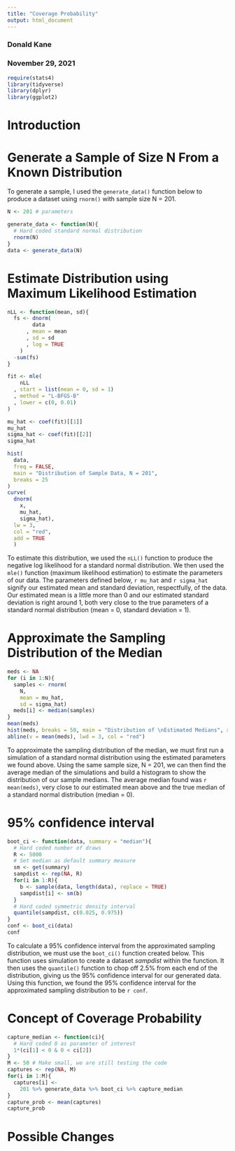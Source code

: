 ```yaml
---
title: "Coverage Probability"
output: html_document
---
```


### Donald Kane
### November 29, 2021

```r
require(stats4)
library(tidyverse)
library(dplyr)
library(ggplot2)
```


# Introduction



# Generate a Sample of Size N From a Known Distribution

To generate a sample, I used the `generate_data()` function below to produce a dataset using `rnorm()` with sample size N = 201.

```r
N <- 201 # parameters

generate_data <- function(N){ 
  # Hard coded standard normal distribution
  rnorm(N) 
}
data <- generate_data(N)
```

# Estimate Distribution using Maximum Likelihood Estimation

```r
nLL <- function(mean, sd){
  fs <- dnorm(
        data
      , mean = mean
      , sd = sd
      , log = TRUE
    ) 
  -sum(fs)
}

fit <- mle(
    nLL
  , start = list(mean = 0, sd = 1)
  , method = "L-BFGS-B"
  , lower = c(0, 0.01)
)

mu_hat <- coef(fit)[[1]]
mu_hat
sigma_hat <- coef(fit)[[2]]
sigma_hat

hist(
  data,
  freq = FALSE,
  main = "Distribution of Sample Data, N = 201",
  breaks = 25
)
curve(
  dnorm(
    x,
    mu_hat,
    sigma_hat),
  lw = 3,
  col = "red",
  add = TRUE
  )
```

To estimate this distribution, we used the `nLL()` function to produce the negative log likelihood for a standard normal distribution. We then used the `mle()` function (maximum likelihood estimation) to estimate the parameters of our data. The parameters defined below, `r mu_hat` and `r sigma_hat` signify our estimated mean and standard deviation, respectfully, of the data. Our estimated mean is a little more than 0 and our estimated standard deviation is right around 1, both very close to the true parameters of a standard normal distribution (mean = 0, standard deviation = 1).

# Approximate the Sampling Distribution of the Median

```r
meds <- NA
for (i in 1:N){
  samples <- rnorm(
    N, 
    mean = mu_hat,
    sd = sigma_hat)
  meds[i] <- median(samples)
}
mean(meds)
hist(meds, breaks = 50, main = "Distribution of \nEstimated Medians", xlab = "Estimated Medians")
abline(v = mean(meds), lwd = 3, col = "red")
```

To approximate the sampling distribution of the median, we must first run a simulation of a standard normal distribution using the estimated parameters we found above. Using the same sample size, N = 201, we can then find the average median of the simulations and build a histogram to show the distribution of our sample medians. The average median found was `r mean(meds)`, very close to our estimated mean above and the true median of a standard normal distribution (median = 0).

# 95% confidence interval

```r
boot_ci <- function(data, summary = "median"){
  # Hard coded number of draws
  R <- 5000
  # Set median as default summary measure
  sm <- get(summary)
  sampdist <- rep(NA, R)
  for(i in 1:R){
    b <- sample(data, length(data), replace = TRUE)
    sampdist[i] <- sm(b)
  }
  # Hard coded symmetric density interval
  quantile(sampdist, c(0.025, 0.975))
}
conf <- boot_ci(data)
conf
```

To calculate a 95% confidence interval from the approximated sampling distribution, we must use the `boot_ci()` function created below. This function uses simulation to create a dataset *sampdist* within the function. It then uses the `quantile()` function to chop off 2.5% from each end of the distribution, giving us the 95% confidence interval for our generated data. Using this function, we found the 95% confidence interval for the approximated sampling distribution to be `r conf`.

# Concept of Coverage Probability



```r
capture_median <- function(ci){
  # Hard coded 0 as parameter of interest
  1*(ci[1] < 0 & 0 < ci[2])
}
M <- 50 # Make small, we are still testing the code
captures <- rep(NA, M)
for(i in 1:M){
  captures[i] <- 
    201 %>% generate_data %>% boot_ci %>% capture_median
}
capture_prob <- mean(captures)
capture_prob
```



# Possible Changes




